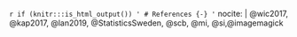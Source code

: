 `r if (knitr:::is_html_output()) '
# References {-}
'`
nocite: | 
  @wic2017, @kap2017, @lan2019, @StatisticsSweden, @scb, @mi, @si,@imagemagick
